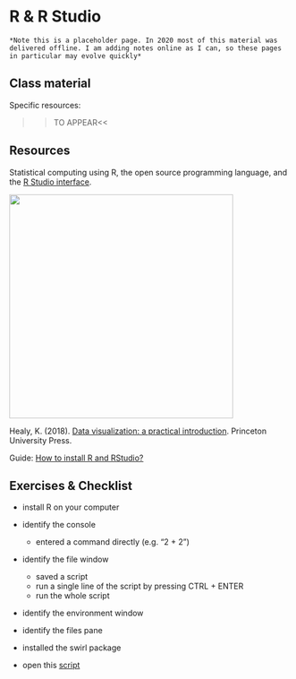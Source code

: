 # R & R Studio

```block
*Note this is a placeholder page. In 2020 most of this material was delivered offline. I am adding notes online as I can, so these pages in particular may evolve quickly*
```

## Class material

Specific resources:
  
  >>TO APPEAR<<
  
<!--
Slides from this class are on the google drive: [slides format](), [pdf format]().

Please note, most of this class was taught in workshop format, so there aren't many slides.
 -->

  
## Resources

Statistical computing using R, the open source programming language, and the [R Studio interface](https://rstudio.com/).

<img src="images/dv-cover-pupress.jpeg" style="width: 400px; float: center;">

Healy, K. (2018). [Data visualization: a practical introduction](https://socviz.co/). Princeton University Press.

Guide: [How to install R and RStudio?](https://www.r-bloggers.com/2019/12/how-to-install-r-and-rstudio-2/)



## Exercises & Checklist

* install R on your computer

* identify the console
  * entered a command directly (e.g. "2 + 2")

* identify the file window
  * saved a script
  * run a single line of the script by pressing CTRL + ENTER
  * run the whole script

* identify the environment window

* identify the files pane

* installed the swirl package

* open this [script](https://tomstafford.github.io/psy6422/static/class2.R) 